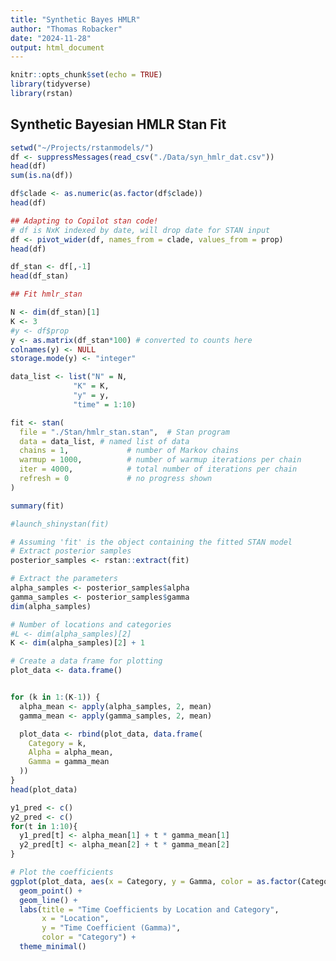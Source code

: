 ```yaml
---
title: "Synthetic Bayes HMLR"
author: "Thomas Robacker"
date: "2024-11-28"
output: html_document
---
```


```r
knitr::opts_chunk$set(echo = TRUE)
library(tidyverse)
library(rstan)
```

## Synthetic Bayesian HMLR Stan Fit

```r
setwd("~/Projects/rstanmodels/")
df <- suppressMessages(read_csv("./Data/syn_hmlr_dat.csv"))
head(df)
sum(is.na(df))
```

```r
df$clade <- as.numeric(as.factor(df$clade))
head(df)
```

```r
## Adapting to Copilot stan code!
# df is NxK indexed by date, will drop date for STAN input
df <- pivot_wider(df, names_from = clade, values_from = prop)
head(df) 

df_stan <- df[,-1]
head(df_stan)
```


```r
## Fit hmlr_stan

N <- dim(df_stan)[1]
K <- 3
#y <- df$prop
y <- as.matrix(df_stan*100) # converted to counts here 
colnames(y) <- NULL
storage.mode(y) <- "integer"

data_list <- list("N" = N, 
              "K" = K,
              "y" = y, 
              "time" = 1:10)

fit <- stan(
  file = "./Stan/hmlr_stan.stan",  # Stan program
  data = data_list, # named list of data
  chains = 1,             # number of Markov chains
  warmup = 1000,          # number of warmup iterations per chain
  iter = 4000,            # total number of iterations per chain
  refresh = 0             # no progress shown
)
```


```r
summary(fit)
```

```r
#launch_shinystan(fit)
```


```r
# Assuming 'fit' is the object containing the fitted STAN model
# Extract posterior samples
posterior_samples <- rstan::extract(fit)

# Extract the parameters
alpha_samples <- posterior_samples$alpha
gamma_samples <- posterior_samples$gamma
dim(alpha_samples)
```


```r
# Number of locations and categories
#L <- dim(alpha_samples)[2]
K <- dim(alpha_samples)[2] + 1

# Create a data frame for plotting
plot_data <- data.frame()


for (k in 1:(K-1)) {
  alpha_mean <- apply(alpha_samples, 2, mean)
  gamma_mean <- apply(gamma_samples, 2, mean)

  plot_data <- rbind(plot_data, data.frame(
    Category = k,
    Alpha = alpha_mean,
    Gamma = gamma_mean
  ))
}
head(plot_data)
```

```r
y1_pred <- c()
y2_pred <- c()
for(t in 1:10){
  y1_pred[t] <- alpha_mean[1] + t * gamma_mean[1]
  y2_pred[t] <- alpha_mean[2] + t * gamma_mean[2]
}
```



```r
# Plot the coefficients
ggplot(plot_data, aes(x = Category, y = Gamma, color = as.factor(Category))) +
  geom_point() +
  geom_line() +
  labs(title = "Time Coefficients by Location and Category",
       x = "Location",
       y = "Time Coefficient (Gamma)",
       color = "Category") +
  theme_minimal()
```



